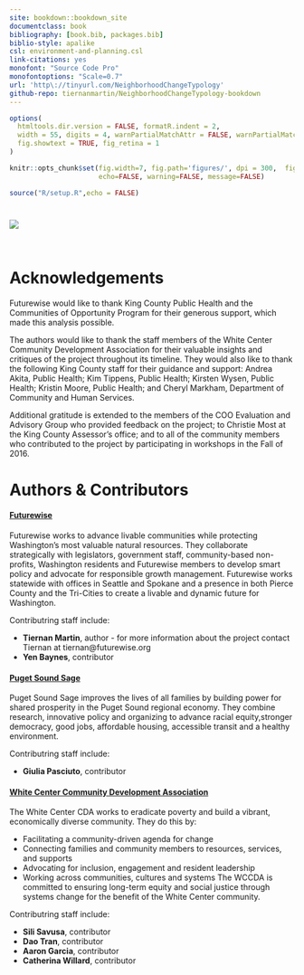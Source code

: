 ```yaml
--- 
site: bookdown::bookdown_site
documentclass: book
bibliography: [book.bib, packages.bib]
biblio-style: apalike
csl: environment-and-planning.csl
link-citations: yes
monofont: "Source Code Pro"
monofontoptions: "Scale=0.7"
url: 'http\://tinyurl.com/NeighborhoodChangeTypology'
github-repo: tiernanmartin/NeighborhoodChangeTypology-bookdown
---
```


```r
options(
  htmltools.dir.version = FALSE, formatR.indent = 2,
  width = 55, digits = 4, warnPartialMatchAttr = FALSE, warnPartialMatchDollar = FALSE,
  fig.showtext = TRUE, fig_retina = 1
)

knitr::opts_chunk$set(fig.width=7, fig.path='figures/', dpi = 300,  fig.align = 'left',
                      echo=FALSE, warning=FALSE, message=FALSE) 

source("R/setup.R",echo = FALSE)
```

# {-}

![](images/nct-report-cover-with-logos.png) 

<br>

# Acknowledgements {-}

Futurewise would like to thank King County Public Health and the Communities of Opportunity Program for their generous support, which made this analysis possible.

The authors would like to thank the staff members of the White Center Community Development Association for their valuable insights and critiques of the project throughout its timeline. They would also like to thank the following King County staff for their guidance and support: Andrea Akita, Public Health; Kim Tippens, Public Health; Kirsten Wysen, Public Health; Kristin Moore, Public Health; and Cheryl Markham, Department of Community and Human Services. 

Additional gratitude is extended to the members of the COO Evaluation and Advisory Group who provided feedback on the project; to Christie Most at the King County Assessor's office; and to all of the community members who contributed to the project by participating in workshops in the Fall of 2016. 

# Authors & Contributors {-}

#### [Futurewise](http://www.futurewise.org) {-}

Futurewise works to advance livable communities while protecting Washington’s most valuable natural resources. 
They collaborate strategically with legislators, government staff, community-based non-profits, Washington residents and Futurewise members to develop smart policy and advocate for responsible growth management. 
Futurewise works statewide with offices in Seattle and Spokane and a presence in both Pierce County and the Tri-Cities to create a livable and dynamic future for Washington.

Contributring staff include:

  - **Tiernan Martin**, author - for more information about the project contact Tiernan at tiernan@futurewise.org
  - **Yen Baynes**, contributor
  
#### [Puget Sound Sage](http://www.pugetsoundsage.org) {-}

Puget Sound Sage improves the lives of all families by building power for shared prosperity in the Puget Sound regional economy. 
They combine research, innovative policy and organizing to advance racial equity,stronger democracy, good jobs, affordable housing,
accessible transit and a healthy environment. 

Contributring staff include:

  - **Giulia Pasciuto**, contributor
  
#### [White Center Community Development Association](https://www.wccda.org/) {-}

The White Center CDA works to eradicate poverty and build a vibrant, economically diverse community.
They do this by:

  - Facilitating a community-driven agenda for change
  - Connecting families and community members to resources, services, and supports
  - Advocating for inclusion, engagement and resident leadership
  - Working across communities, cultures and systems
The WCCDA is committed to ensuring long-term equity and social justice through systems change for the benefit of the White Center community.

Contributring staff include:

  - **Sili Savusa**, contributor
  - **Dao Tran**, contributor 
  - **Aaron Garcia**, contributor
  - **Catherina Willard**, contributor
